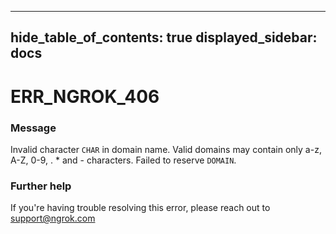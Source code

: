 

---
hide_table_of_contents: true
displayed_sidebar: docs
---


# ERR_NGROK_406

### Message
Invalid character `CHAR` in domain name. Valid domains may contain only a-z, A-Z, 0-9, . * and - characters. Failed to reserve `DOMAIN`.

<ErrorDetails />



### Further help
If you're having trouble resolving this error, please reach out to [support@ngrok.com](mailto:support@ngrok.com?subject=Help%20with%20ERR_NGROK_406)

